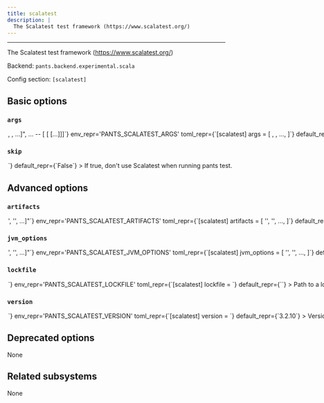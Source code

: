 ```yaml
---
title: scalatest
description: |
  The Scalatest test framework (https://www.scalatest.org/)
---
```



---

The Scalatest test framework (https://www.scalatest.org/)

Backend: <span className="color--primary">`pants.backend.experimental.scala`</span>

Config section: <span className="color--primary">`[scalatest]`</span>

<span className={styles.options}>

## Basic options

### `args`

<Option
  cli_repr={`--scalatest-args="[<shell_str>, <shell_str>, ...]", ... -- [<shell_str> [<shell_str> [...]]]`}
  env_repr='PANTS_SCALATEST_ARGS'
  toml_repr={`[scalatest]
args = [
    <shell_str>,
    <shell_str>,
    ...,
]`}
  default_repr={`[]`}
>

Arguments to pass directly to Scalatest, e.g. `--scalatest-args='-t $testname'`.

See https://www.scalatest.org/user_guide/using_the_runner for supported arguments.

</Option>

### `skip`

<Option
  cli_repr={`--[no-]scalatest-skip`}
  env_repr='PANTS_SCALATEST_SKIP'
  toml_repr={`[scalatest]
skip = <bool>`}
  default_repr={`False`}
>

If true, don&#x27;t use Scalatest when running `pants test`.

</Option>

## Advanced options

### `artifacts`

<Option
  cli_repr={`--scalatest-artifacts="['<str>', '<str>', ...]"`}
  env_repr='PANTS_SCALATEST_ARTIFACTS'
  toml_repr={`[scalatest]
artifacts = [
    '<str>',
    '<str>',
    ...,
]`}
  default_repr={`[\n  "org.scalatest:scalatest_2.13:{version}"\n]`}
>

Artifact requirements for this tool using specified as either the address of a `jvm_artifact` target or, alternatively, as a colon-separated Maven coordinates (e.g., `group:name:version`). For Maven coordinates, the string `{version}` version will be substituted with the value of the `[scalatest].version` option.

</Option>

### `jvm_options`

<Option
  cli_repr={`--scalatest-jvm-options="['<str>', '<str>', ...]"`}
  env_repr='PANTS_SCALATEST_JVM_OPTIONS'
  toml_repr={`[scalatest]
jvm_options = [
    '<str>',
    '<str>',
    ...,
]`}
  default_repr={`[]`}
>

List of JVM options to pass to `scalatest` JVM processes.

Options set here will be added to those set in `[jvm].global_options`. Please check the documentation for the `jvm` subsystem to see what values are accepted here.

</Option>

### `lockfile`

<Option
  cli_repr={`--scalatest-lockfile=<str>`}
  env_repr='PANTS_SCALATEST_LOCKFILE'
  toml_repr={`[scalatest]
lockfile = <str>`}
  default_repr={`<default>`}
>

Path to a lockfile used for installing the tool.

Set to the string `<default>` to use a lockfile provided by Pants, so long as you have not changed the `--version` option. See https://github.com/pantsbuild/pants/blob/release_2.23.0rc3/src/python/pants/backend/scala/subsystems/scalatest.default.lockfile.txt for the default lockfile contents.

To use a custom lockfile, set this option to a file path relative to the build root, then run `pants jvm-generate-lockfiles --resolve=scalatest`.

</Option>

### `version`

<Option
  cli_repr={`--scalatest-version=<str>`}
  env_repr='PANTS_SCALATEST_VERSION'
  toml_repr={`[scalatest]
version = <str>`}
  default_repr={`3.2.10`}
>

Version string for the tool. This is available for substitution in the `[scalatest].artifacts` option by including the string `{version}`.

</Option>

## Deprecated options

None

## Related subsystems

None

</span>
